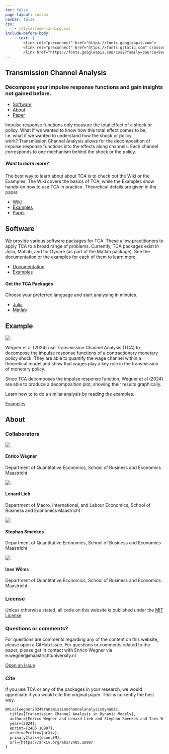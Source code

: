 ```yaml
---
toc: false
page-layout: custom
navbar: false
css: 
    - /styles/new-landing.css
include-before-body:
    - text: |
        <link rel="preconnect" href="https://fonts.googleapis.com">
        <link rel="preconnect" href="https://fonts.gstatic.com" crossorigin>
        <link href="https://fonts.googleapis.com/css2?family=Source+Serif+4:ital,opsz,wght@0,8..60,200..900;1,8..60,200..900&display=swap" rel="stylesheet">
---
```


```{=html}
<div id="container-landingpage" class="columns-6">
    <section id="hero" class="columns-6-long">
        <h1>Transmission Channel Analysis</h1>
        <h3>Decompose your impulse response functions and gain insights not gained before.</h3>
        <ul class="list-horizontal">
            <li><a href="#" class="btn">Software</a></li>
            <li><a href="#" class="btn">About</a></li>
            <li><a href="#" class="btn bg-blue">Paper</a></li>
        </ul>
    </section>

    <span class="section-divider"></span>

    <section id="intro-text" class="columns-4 columns-6-all">
        <div class="columns-4-left">
            <p>
                Impulse response functions only measure the total effect of a shock or policy. What if we wanted to know how this total effect comes to be, i.e. what if we wanted to understand how the shock or policy work? <span class="highlight-text">Transmission Channel Analysis allows for the decomposition of impulse response functions into the effects along channels.</span> Each channel corresponds to one mechanism behind the shock or the policy.
            </p>
        </div>
        <div class="columns-4-right">
            <h5>Want to learn more?</h5>
            <p>
                The best way to learn about about TCA is to check out the Wiki or the Examples. The Wiki covers the basics of TCA, while the Examples show hands-on how to use TCA in practice. Theoretical details are given in the paper.
            </p>
            <ul class="list-horizontal">
                <li><a href="#">Wiki</a></li>
                <li><a href="#">Examples</a></li>
                <li><a href="#" class="blue">Paper</a></li>
            </ul>
        </div>
    </section>
    
    <section id="software" class="columns-6">
        <div id="software-intro" class="columns-6-long">
            <h2>Software</h2>
            <p>
                We provide various software packages for TCA. These allow practitioners to apply TCA to a broad range of problems. Currently, TCA packages exist in Julia, Matlab, and for Dynare (as part of the Matlab package). See the documentation or the examples for each of them to learn more.
            </p>
            <ul class="list-horizontal">
                <li><a href="#" class="btn bg-blue">Documentation</a></li>
                <li><a href="#">Examples</a></li>
            </ul>
        </div>
        <div id="software-download" class="columns-6-last">
            <h4>Get the TCA Packages</h4>
            <p>Choose your preferred language and start analysing in minutes.</p>
            <ul class="list-horizontal">
                <li><a href="#" class="a-decor">Julia</a></li>
                <li><a href="#" class="a-decor">Matlab</a></li>
            </ul>
        </div>
    </section>

    <section id="example" class="columns-4 columns-6-all">
        <h2>Example</h2>
        <!--<div class="img-container columns-4-left"></div>-->
        <img src="/assets/landing-example-fig-alt.png" class="columns-4-left" />
        <div class="columns-4-right">
            <p>
                Wegner et al (2024) use Transmission Channel Analysis (TCA) to decompose the impulse response functions of a contractionary monetary policy shock. They are able to quantify the wage channel within a theoretical model and show that wages play a key role in the transmission of monetary policy.
            </p>
            <p>
                Since TCA decomposes the impulse response function, Wegner et al (2024) are able to produce a decomposition plot, showing their results graphically.
            </p>
            <p>
                Learn how to to do a similar analysis by reading the examples.
            </p>
            <p>
                <a href="#" class="btn bg-blue">Examples</a>
            </p>
        </div>
    </section>

    <span class="section-divider"></span>

    <section id="about" class="columns-4 columns-6-all">
        <h2>About</h2>
        <div id="about-collaborators-license" class="columns-4-left">
            <h3>Collaborators</h3>
            <div class="collaborator">
                <div class="collaborator-img">
                    <img src="assets/enrico.jpeg">
                </div>
                <div class="collaborator-info">
                    <h4>Enrico Wegner</h4>
                    <p>
                    Department of Quantitative Economics,  
                    School of Business and Economics Maastricht
                    </p>
                </div>
            </div>
            <div class="collaborator">
                <div class="collaborator-img">
                    <img src="assets/default-person.png">
                </div>
                <div class="collaborator-info">
                    <h4>Lenard Lieb</h4>
                    <p>
                        Department of Macro, International, and Labour Economics,  
                        School of Business and Economics Maastricht
                    </p>
                </div>
            </div>
            <div class="collaborator">
                <div class="collaborator-img">
                    <img src="assets/stephan.jpg">
                </div>
                <div class="collaborator-info">
                    <h4>Stephan Smeekes</h4>
                    <p>
                        Department of Quantitative Economics,  
                        School of Business and Economics Maastricht
                    </p>
                </div>
            </div>
            <div class="collaborator">
                <div class="collaborator-img">
                    <img src="assets/ines.jpeg">
                </div>
                <div class="collaborator-info">
                    <h4>Ines Wilms</h4>
                    <p>
                        Department of Quantitative Economics,  
                        School of Business and Economics Maastricht
                    </p>
                </div>
            </div>
            <h3>License</h3>
            <p>Unless otherwise stated, all code on this website is published under the <a href="#">MIT License</a></p> 
        </div>
        <div id="about-questions-cite" class="columns-4-right">
            <h3>Questions or comments?</h3>
            <p>
                For questions are comments regarding any of the content on this website, please open a <span class="bold-text">GitHub issue</span>. For questions or comments related to the paper, please get in contact with <span class="bold-text">Enrico Wegner</span> via <span class="bold-text">e.wegner@maastrichtuniversity.nl</span>
            </p>
            <a href="#" class="btn bg-blue">Open an Issue</a>
            <h3>Cite</h3>
            <p>
                If you use TCA or any of the packages in your research, we would appreciate if you would cite the original paper. This is currently the best way.
            </p>
```

```.tex
@misc{wegner2024transmissionchannelanalysisdynamic,
  title={Transmission Channel Analysis in Dynamic Models}, 
  author={Enrico Wegner and Lenard Lieb and Stephan Smeekes and Ines Wilms},
  year={2024},
  eprint={2405.18987},
  archivePrefix={arXiv},
  primaryClass={econ.EM},
  url={https://arxiv.org/abs/2405.18987
} 
```

```{=html}
        </div>
    </section>
</div>
```
